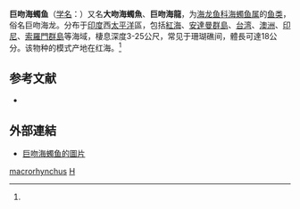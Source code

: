 {{Speciesbox 
| taxon = Halicampus macrorhynchus
| image = Halicampus macrorhynchus (Winged pipefish) top view.jpg
| status = NE
| status_system = IUCN3.1
| authority = (Bamber, 1915)<ref name='id6973'>{{cite web| url =http://www.bioinfo.cn/db05/BjdwSpecies.php?action=view&id=6973| title =巨吻海蠋鱼| work =《中国动物物种编目数据库》| publisher =中国科学院微生物研究所| author =中国科学院动物研究所| accessdate =2009-04-11| deadurl =yes| archiveurl =https://web.archive.org/web/20160305064142/http://www.bioinfo.cn/db05/BjdwSpecies.php?action=view&id=6973| archivedate =2016-03-05}}</ref>
| synonyms = *''Phanerotokeus gohari, Duncker, 1940''
}}

'''巨吻海蠋鱼'''（[[学名|学名]]：{{lang|la|''Halicampus macrorhynchus''}}）又名'''大吻海蠋魚'''、'''巨吻海龍'''，为[[海龙鱼科|海龙鱼科]][[海蠋鱼属|海蠋鱼属]]的[[鱼类|鱼类]]，俗名巨吻海龙。分布于[[印度|印度]]西[[太平洋|太平洋]]區，包括[[紅海|紅海]]、[[安達曼群島|安達曼群島]]、[[台湾|台湾]]、[[澳洲|澳洲]]、[[印尼|印尼]]、[[索羅門群島|索羅門群島]]等海域，棲息深度3-25公尺，常见于珊瑚礁间，體長可達18公分。该物种的模式产地在红海。<ref name='id6973'/>

== 参考文献 ==
{{reflist}}
* {{TaiBNET| zh=巨吻海龍 | id=381111 | binomial=Halicampus macrorhynchus | authority=Bamber, 1915 | var= | accessdate=2013-01-24}}

== 外部連結 ==
* [http://www.fishbase.org/Photos/ThumbnailsSummary.php?ID=10225 巨吻海蠋鱼的圖片] {{Wayback|url=http://www.fishbase.org/Photos/ThumbnailsSummary.php?ID=10225 |date=20181005113721 }}

{{Taxonbar|from=Q120506}}

[[Category:海蠋鱼属|macrorhynchus]]
[[Category:1915年描述的魚類|H]]